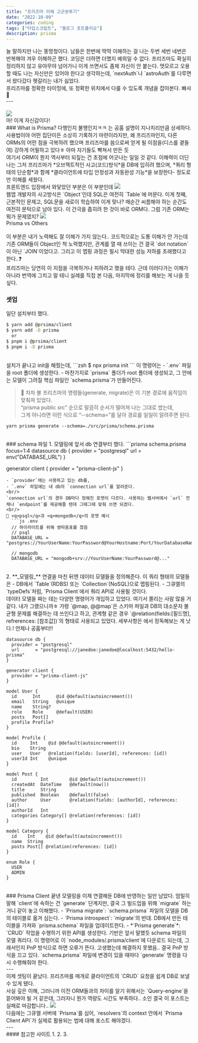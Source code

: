 ```yaml
---
title: "프리즈마 이해 고군분투기"
date: "2022-10-09"
categories: coding
tags: ["타입스크립트", "블로그 포트폴리오"]
description: prisma
---
```

<HeadingNavigator />
늘 말하지만 나는 똥멍청이다. 남들은 한번에 딱딱 이해하는 걸 나는 두번 세번 네번은 반복해야 겨우 이해하곤 했다. 코딩은 더하면 더했지 예외일 수 없다. 프리즈마도 확실히 정리하지 않고 유야무야 넘어가니 이게 쓰면서도 좀체 자신이 안 붙는다. 멋모르고 오용할 때도 나는 자신만은 있어야 한다고 생각하는데, `nextAuth`나 `astroAuth`를 다루면서 왔다갔다 헷갈리는 내가 싫었다.  
<br/>
프리즈마를 정확한 타이밍에, 또 정확한 위치에서 다룰 수 있도록 개념을 잡아본다. 빠샤 🐣
<br/>
---
<br/>
<br/>
<Img src='/images/2022/autumm/스샷_프리즈마3.png' />
<figcaption>마! 이게 자신감이다!</figcaption>
### What is Prisma?
다행인지 불행인지ㅋㅋ <Lnk text='프리즈마' href='https://www.prisma.io/docs/concepts/overview/what-is-prisma' />는 공홈 설명이 지나치리만큼 상세하다. 사용법이야 어떤 집단이든 소상히 기록하기 마련이라지만, 왜 프리즈마인지, 다른 ORMs의 어떤 점을 극복하려 했으며 프리즈마를 씀으로써 얻게 될 이점을(디스를 곁들여) 강하게 어필하고 있다ㅎ 아마 자기들도 빡쳐서 만든 듯  
<br/>
여기서 ORM이 뭔지 역사부터 되짚는 건 초점에 어긋나는 일일 것 같다. 이해력이 더딘 나는 그저 프리즈마가 *오브젝트적인 사고(코드)방식*을 DB에 입히려 했으며, *쿼리 형태의 단순함*과 함께 *클라이언트에 타입 안정성과 자동완성 기능*을 보장한다- 정도로만 이해를 세웠다.  
<br/>
프론트엔드 입장에서 와닿았던 부분은 이 부분인데
<Img src='/images/2022/autumm/스샷_프리즈마1.webp' />
<br/>
웹앱 개발자의 사고방식은 `Object`인데 SQL은 여전히 `Table`에 머문다. 이게 첫째, 근본적인 문제고, SQL문을 새로이 학습하여 이게 맞나? 매순간 씨름해야 하는 순간도 여전히 문턱으로 남아 있다. 이 간극을 좁히려 한 것이 바로 ORM다. 그럼 기존 ORM는 뭐가 문제였지?
<Img src='/images/2022/autumm/스샷_프리즈마2.webp' />
<figcaption>Prisma vs Others</figcaption>
<br/>
이 부분은 내가 노력해도 잘 이해가 가지 않는다.. 코드적으로는 도통 이해가 안 가는데   
기존 ORM들이 Object인 척 노력했지만, 관계를 열 때 쓰이는 건 결국 `dot notation`이 아닌 `JOIN`이었다고. 그리고 이 맵핑 과정은 필시 막대한 성능 저하를 초래했다고 한다..❓  
<br/>
프리즈마는 당연히 이 지점을 극복하거나 피하려고 했을 테다. 근데 이러다가는 이해가 아니라 번역에 그치고 말 테니 실례를 직접 본 다음, 마지막에 정리를 해보는 게 나을 듯싶다.
<br/>

### 셋업
일단 설치부터 했다.

```zsh install
$ yarn add @prsima/client
$ yarn add -D prisma
  or
$ pnpm i @prsima/client
$ pnpm i -D prisma
```
<br/>
설치가 끝나고 init을 해줬는데,
```zsh
$ npx prisma init
```
이 명령어는
- `.env` 파일을 root 폴더에 생성한다.
- 마찬가지로 `prisma` 폴더가 root 폴더에 생성되고, 그 안에는 모델이 그려질 핵심 파일인 `schema.prisma`가 만들어진다.  

> 💍 차차 볼 프리즈마의 명령들(generate, migrate)은 이 기본 경로에 움직임이 맞춰져 있었다.  
> <q>prisma public src</q> 순으로 말끔히 순서가 떨어져 나는 그대로 썼는데,  
> 그게 아니라면 이런 식으로 <q>--schema=</q>를 달아 경로를 일일이 알려주면 된다.
```
yarn prisma generate --schema=./src/prisma/schema.prisma
```
<br/>
### schema 파일
1. 모델링에 앞서 db 연결부터 했다.
```prisma schema.prisma focus=1:4
datasource db {
  provider = "postgresql"
  url      = env("DATABASE_URL")
}

generator client {
  provider = "prisma-client-js"
}
```
- `provider`에는 사용하고 있는 db를,  
- `.env` 파일에는 내 db의 `connection url`를 알려준다.  
<br/>
`connection url`의 경우 DB마다 정해진 포맷이 다르다. 사용하는 웹서버에서 `url` 전체나 `endpoint`를 제공해줄 텐데 그때그때 맞춰 쓰면 되겠다.  
<br/>
🧨 <q>psql</q>과 <q>mongodb</q>의 포맷 예시  
  ```js .env
  // 하이라이트를 위해 쌍따옴표를 쳤음
  // psql
  DATABASE_URL = "postgres://YourUserName:YourPassword@YourHostname:Port/YourDatabaseName;"

  // mongodb
  DATABASE_URL = "mongodb+srv://YourUserName:YourPassword@..."
  ```
<br/>
2. **_모델링_**  
연결을 마친 뒤엔 데이터 모델들을 정의해준다. 이 쿼리 형태의 모델들은  
   - DB에서 `Table`(RDBS) 또는 `Collection`(NoSQL)으로 맵핑된다.
   - 그큐엘의 `typeDefs`처럼, `Prisma Client`에서 쿼리 API로 사용될 것이다.
   <br/>
데이터 모델을 짜는 데는 다양한 명령어가 개입하고 있었다. 여기서 쫄리는 사람 많을 거 같다. 내가 그랬으니까ㅎ 가령 `@map, @@map`은 스키마 파일과 DB의 대소문자 불균형 문제를 해결하는 데 쓰인다고 하고, 관계형 같은 경우 `@relation(fields:[필드명], refrerences: [참조값])`의 형태로 사용되고 있었다.  
세부사항은 <Lnk text='공홈' href='https://www.prisma.io/docs/concepts/components/prisma-schema/relations' />에서 정독해보는 게 낫다.! 언제나 공홈부터!!

```prisma schema.prisma focus=10:50
datasource db {
  provider = "postgresql"
  url      = "postgresql://janedoe:janedoe@localhost:5432/hello-prisma"
}

generator client {
  provider = "prisma-client-js"
}

model User {
  id      Int      @id @default(autoincrement())
  email   String   @unique
  name    String?
  role    Role     @default(USER)
  posts   Post[]
  profile Profile?
}

model Profile {
  id     Int    @id @default(autoincrement())
  bio    String
  user   User   @relation(fields: [userId], references: [id])
  userId Int    @unique
}

model Post {
  id         Int        @id @default(autoincrement())
  createdAt  DateTime   @default(now())
  title      String
  published  Boolean    @default(false)
  author     User       @relation(fields: [authorId], references: [id])
  authorId   Int
  categories Category[] @relation(references: [id])
}

model Category {
  id    Int    @id @default(autoincrement())
  name  String
  posts Post[] @relation(references: [id])
}

enum Role {
  USER
  ADMIN
}
```
<br/>
### Prisma Client
끝낸 모델링을 이제 연결해둔 DB에 반영하는 일만 남았다. 엄밀히 말해 `client`에 속하는 건 `generate` 단계지만, 결국 그 빌드업을 위해 `migrate` 하는 거니 같이 놓고 이해했다.
- `Prisma migrate`: `schema.prisma` 파일의 모델을 DB의 테이블로 옮겨 심는다.
- `Prisma introspect`: `migrate`의 반대. DB에서 만든 테이블을 가져와 `prisma.schema` 파일을 업데이트한다.
- *`Prisma generate`*: `CRUD` 작업을 수행하기 위한 API를 생성한다. 기반은 앞서 말했듯 schema 파일의 모델 쿼리다. 이 명령어로 <Lnk text='쿼리 엔진' href='https://www.prisma.io/docs/concepts/components/prisma-engines/query-engine' />이 `node_modules/.prisma/client`에 다운로드 되는데, 그래서인지 PnP 방식으로 하면 오류가 뜬다. 고생했는데 해결하지 못했음.. 결국 PnP 방식을 끄고 있다.  
`schema.prisma` 파일에 변경이 있을 때마다 `generate` 명령을 다시 수행해줘야 한다.
<br/>
---
<br/>
이제 셋팅이 끝났다. 프리즈마를 매개로 클라이언트의 `CRUD` 요청을 쉽게 DB로 보낼 수 있게 됐다.  
<br/>
사실 깊은 이해, 그러니까 이전 ORM들과의 차이를 알기 위해서는 `Query-engine`을 뜯어봐야 될 거 같은데, 그러자니 뭔가 역량도 시간도 부족하다.. 소인 결국 이 포스트는 실패로 마감합니다..
<Img src='/images/2022/autumm/스샷_프리즈마4.png' />
<br/>
다음에는 그큐엘 서버에 `Prisma`를 심어, `resolvers`의 context 안에서 `Prisma Client API`가 실제로 활용되는 법에 대해 포스트 해야겠다. 

<br/>
---
<br/>
#### 참고한 사이트
1. <Lnk text='프리즈마를 쓰는 이유' href='https://www.prisma.io/docs/concepts/overview/why-prisma' />
2. <Lnk text='프리즈마는 ORM인가요?' href='https://www.prisma.io/docs/concepts/overview/prisma-in-your-stack/is-prisma-an-orm' />
3. <Lnk text='Prisma & MySQL 시작하기 - 아이엠하영의 브이로그' href='https://velog.io/@iamhayoung/prisma-schema' />